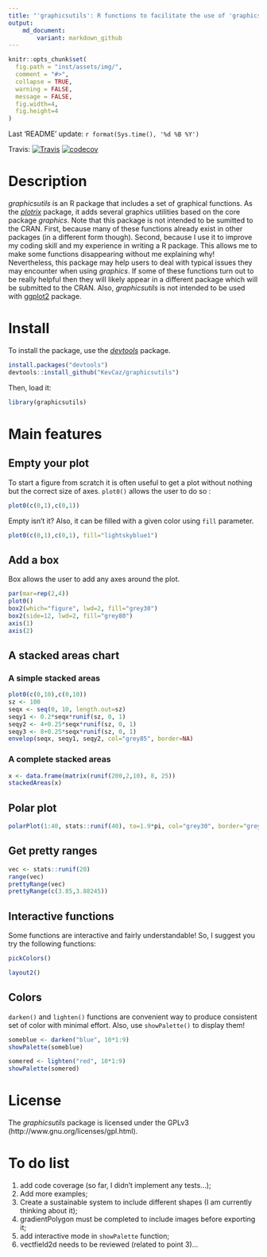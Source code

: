 ```yaml
---
title: "'graphicsutils': R functions to facilitate the use of 'graphics'"
output:
    md_document:
        variant: markdown_github
---
```



```r
knitr::opts_chunk$set(
  fig.path = "inst/assets/img/",
  comment = "#>",
  collapse = TRUE,
  warning = FALSE,
  message = FALSE,
  fig.width=4,
  fig.height=4
)
```


Last 'README' update: `r format(Sys.time(), '%d %B %Y')`

Travis: [![Travis](https://travis-ci.org/KevCaz/graphicsutils.svg?branch=master)](https://travis-ci.org/KevCaz/graphicsutils)
[![codecov](https://codecov.io/gh/KevCaz/graphicsutils/branch/master/graph/badge.svg)](https://codecov.io/gh/KevCaz/graphicsutils)

# Description

*graphicsutils* is an R package that includes a set of graphical functions. As the [*plotrix*](http://cran.r-project.org/web/packages/plotrix/index.html) package, it adds several graphics utilities based on the core package *graphics*. Note that this package is not intended to be sumitted to the CRAN.
First, because many of these functions already exist in other packages (in a different form though).
Second, because I use it to improve my coding skill and my experience in writing a R package. This allows me to make some functions disappearing without me explaining why!
Nevertheless, this package may help users to deal with typical issues they may encounter when using *graphics*.
If some of these functions turn out to be really helpful then they will likely appear in a different package which will be submitted to the CRAN. Also, *graphicsutils* is not intended to be used with [ggplot2](http://cran.r-project.org/web/packages/ggplot2/index.html) package.



# Install

To install the package, use the [*devtools*](http://cran.r-project.org/web/packages/devtools/index.html) package.

```r
install.packages("devtools")
devtools::install_github("KevCaz/graphicsutils")
```

Then, load it:

```r
library(graphicsutils)
```


# Main features

## Empty your plot

To start a figure from scratch it is often useful to get a plot without nothing but the correct size of axes.
`plot0()` allows the user to do so :


```r
plot0(c(0,1),c(0,1))
```

Empty isn't it?
Also, it can be filled with a given color using `fill` parameter.


```r
plot0(c(0,1),c(0,1), fill="lightskyblue1")
```


## Add a box

Box allows the user to add any axes around the plot.

```r
par(mar=rep(2,4))
plot0()
box2(which="figure", lwd=2, fill="grey30")
box2(side=12, lwd=2, fill="grey80")
axis(1)
axis(2)
```

## A stacked areas chart

### A simple stacked areas


```r
plot0(c(0,10),c(0,10))
sz <- 100
seqx <- seq(0, 10, length.out=sz)
seqy1 <- 0.2*seqx*runif(sz, 0, 1)
seqy2 <- 4+0.25*seqx*runif(sz, 0, 1)
seqy3 <- 8+0.25*seqx*runif(sz, 0, 1)
envelop(seqx, seqy1, seqy2, col="grey85", border=NA)
```

### A complete stacked areas


```r
x <- data.frame(matrix(runif(200,2,10), 8, 25))
stackedAreas(x)
```

## Polar plot

```r
polarPlot(1:40, stats::runif(40), to=1.9*pi, col="grey30", border="grey80")
```

## Get pretty ranges

```r
vec <- stats::runif(20)
range(vec)
prettyRange(vec)
prettyRange(c(3.85,3.88245))
```

## Interactive functions

Some functions are interactive and fairly understandable!
So, I suggest you try the following functions:

```r
pickColors()
```

```r
layout2()
```

## Colors

`darken()` and `lighten()` functions are convenient way to produce consistent set of color with minimal effort. Also, use `showPalette()` to display them!


```r
someblue <- darken("blue", 10*1:9)
showPalette(someblue)
```

```r
somered <- lighten("red", 10*1:9)
showPalette(somered)
```




# License
The *graphicsutils* package is licensed under the GPLv3 (http://www.gnu.org/licenses/gpl.html).



# To do list

1. add code coverage (so far, I didn't implement any tests...);
2. Add more examples;
3. Create a sustainable system to include different shapes (I am currently thinking about it);
4. gradientPolygon must be completed to include images before exporting it;
5. add interactive mode in `showPalette` function;
6. vectfield2d needs to be reviewed (related to point 3)...
